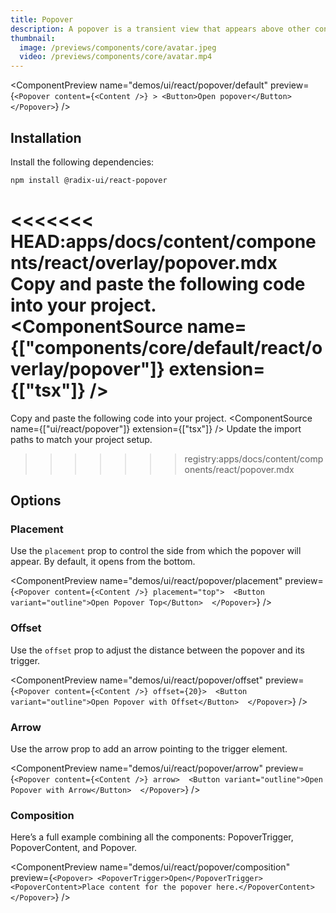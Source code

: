 ```yaml
---
title: Popover
description: A popover is a transient view that appears above other content on the screen when a user interacts with a control.
thumbnail:
  image: /previews/components/core/avatar.jpeg
  video: /previews/components/core/avatar.mp4
---
```


<ComponentPreview
  name="demos/ui/react/popover/default"
  preview={`<Popover content={<Content />} >
    <Button>Open popover</Button>
</Popover>`}
/>

## Installation

Install the following dependencies:

```bash
npm install @radix-ui/react-popover
```
<<<<<<< HEAD:apps/docs/content/components/react/overlay/popover.mdx
Copy and paste the following code into your project.<br/>
  <ComponentSource name={["components/core/default/react/overlay/popover"]} extension={["tsx"]} />
=======
  <Step>Copy and paste the following code into your project.</Step>
  <ComponentSource name={["ui/react/popover"]} extension={["tsx"]} />
  <Step>Update the import paths to match your project setup.</Step>
</Steps>
>>>>>>> registry:apps/docs/content/components/react/popover.mdx

## Options

### Placement

Use the `placement` prop to control the side from which the popover will appear. By default, it opens from the bottom.

<ComponentPreview name="demos/ui/react/popover/placement" 
preview={`<Popover content={<Content />} placement="top"> 
  <Button variant="outline">Open Popover Top</Button> 
</Popover>`} />

### Offset

Use the `offset` prop to adjust the distance between the popover and its trigger.

<ComponentPreview name="demos/ui/react/popover/offset" 
preview={`<Popover content={<Content />} offset={20}> 
  <Button variant="outline">Open Popover with Offset</Button> 
</Popover>`} />

### Arrow

Use the arrow prop to add an arrow pointing to the trigger element.

<ComponentPreview name="demos/ui/react/popover/arrow" 
preview={`<Popover content={<Content />} arrow> 
  <Button variant="outline">Open Popover with Arrow</Button> 
</Popover>`} />

### Composition

Here’s a full example combining all the components: PopoverTrigger, PopoverContent, and Popover.

<ComponentPreview name="demos/ui/react/popover/composition" 
preview={`<Popover>
  <PopoverTrigger>Open</PopoverTrigger>
  <PopoverContent>Place content for the popover here.</PopoverContent>
</Popover>`} 
/>